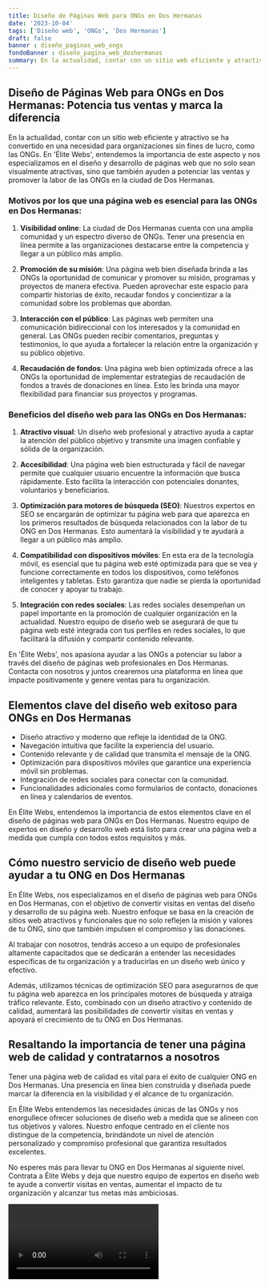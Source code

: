 ```yaml
---
title: Diseño de Páginas Web para ONGs en Dos Hermanas
date: '2023-10-04'
tags: ['Diseño web', 'ONGs', 'Dos Hermanas']
draft: false
banner : diseño_paginas_web_ongs
fondoBanner : diseño_pagina_web_doshermanas
summary: En la actualidad, contar con un sitio web eficiente y atractivo se ha convertido en una necesidad para organizaciones sin fines de lucro, como las ONGs. En 'Élite Webs', entendemos la importancia de este aspecto y nos especializamos en el diseño y desarrollo de páginas web que no solo sean visualmente atractivas, sino que también ayuden a potenciar las ventas y promover la labor de las ONGs en la ciudad de Dos Hermanas.
---
```


## Diseño de Páginas Web para ONGs en Dos Hermanas: Potencia tus ventas y marca la diferencia

En la actualidad, contar con un sitio web eficiente y atractivo se ha convertido en una necesidad para organizaciones sin fines de lucro, como las ONGs. En 'Élite Webs', entendemos la importancia de este aspecto y nos especializamos en el diseño y desarrollo de páginas web que no solo sean visualmente atractivas, sino que también ayuden a potenciar las ventas y promover la labor de las ONGs en la ciudad de Dos Hermanas.

### Motivos por los que una página web es esencial para las ONGs en Dos Hermanas:

1. **Visibilidad online**: La ciudad de Dos Hermanas cuenta con una amplia comunidad y un espectro diverso de ONGs. Tener una presencia en línea permite a las organizaciones destacarse entre la competencia y llegar a un público más amplio.

2. **Promoción de su misión**: Una página web bien diseñada brinda a las ONGs la oportunidad de comunicar y promover su misión, programas y proyectos de manera efectiva. Pueden aprovechar este espacio para compartir historias de éxito, recaudar fondos y concientizar a la comunidad sobre los problemas que abordan.

3. **Interacción con el público**: Las páginas web permiten una comunicación bidireccional con los interesados y la comunidad en general. Las ONGs pueden recibir comentarios, preguntas y testimonios, lo que ayuda a fortalecer la relación entre la organización y su público objetivo.

4. **Recaudación de fondos**: Una página web bien optimizada ofrece a las ONGs la oportunidad de implementar estrategias de recaudación de fondos a través de donaciones en línea. Esto les brinda una mayor flexibilidad para financiar sus proyectos y programas.

### Beneficios del diseño web para las ONGs en Dos Hermanas:

1. **Atractivo visual**: Un diseño web profesional y atractivo ayuda a captar la atención del público objetivo y transmite una imagen confiable y sólida de la organización.

2. **Accesibilidad**: Una página web bien estructurada y fácil de navegar permite que cualquier usuario encuentre la información que busca rápidamente. Esto facilita la interacción con potenciales donantes, voluntarios y beneficiarios.

3. **Optimización para motores de búsqueda (SEO)**: Nuestros expertos en SEO se encargarán de optimizar tu página web para que aparezca en los primeros resultados de búsqueda relacionados con la labor de tu ONG en Dos Hermanas. Esto aumentará la visibilidad y te ayudará a llegar a un público más amplio.

4. **Compatibilidad con dispositivos móviles**: En esta era de la tecnología móvil, es esencial que tu página web esté optimizada para que se vea y funcione correctamente en todos los dispositivos, como teléfonos inteligentes y tabletas. Esto garantiza que nadie se pierda la oportunidad de conocer y apoyar tu trabajo.

5. **Integración con redes sociales**: Las redes sociales desempeñan un papel importante en la promoción de cualquier organización en la actualidad. Nuestro equipo de diseño web se asegurará de que tu página web esté integrada con tus perfiles en redes sociales, lo que facilitará la difusión y compartir contenido relevante.

En 'Élite Webs', nos apasiona ayudar a las ONGs a potenciar su labor a través del diseño de páginas web profesionales en Dos Hermanas. Contacta con nosotros y juntos crearemos una plataforma en línea que impacte positivamente y genere ventas para tu organización.

<GifSeo />

<Cta />

## Elementos clave del diseño web exitoso para ONGs en Dos Hermanas

- Diseño atractivo y moderno que refleje la identidad de la ONG.
- Navegación intuitiva que facilite la experiencia del usuario.
- Contenido relevante y de calidad que transmita el mensaje de la ONG.
- Optimización para dispositivos móviles que garantice una experiencia móvil sin problemas.
- Integración de redes sociales para conectar con la comunidad.
- Funcionalidades adicionales como formularios de contacto, donaciones en línea y calendarios de eventos.

En Élite Webs, entendemos la importancia de estos elementos clave en el diseño de páginas web para ONGs en Dos Hermanas. Nuestro equipo de expertos en diseño y desarrollo web está listo para crear una página web a medida que cumpla con todos estos requisitos y más.

## Cómo nuestro servicio de diseño web puede ayudar a tu ONG en Dos Hermanas

En Élite Webs, nos especializamos en el diseño de páginas web para ONGs en Dos Hermanas, con el objetivo de convertir visitas en ventas del diseño y desarrollo de su página web. Nuestro enfoque se basa en la creación de sitios web atractivos y funcionales que no solo reflejen la misión y valores de tu ONG, sino que también impulsen el compromiso y las donaciones.

Al trabajar con nosotros, tendrás acceso a un equipo de profesionales altamente capacitados que se dedicarán a entender las necesidades específicas de tu organización y a traducirlas en un diseño web único y efectivo.

Además, utilizamos técnicas de optimización SEO para asegurarnos de que tu página web aparezca en los principales motores de búsqueda y atraiga tráfico relevante. Esto, combinado con un diseño atractivo y contenido de calidad, aumentará las posibilidades de convertir visitas en ventas y apoyará el crecimiento de tu ONG en Dos Hermanas.

## Resaltando la importancia de tener una página web de calidad y contratarnos a nosotros

Tener una página web de calidad es vital para el éxito de cualquier ONG en Dos Hermanas. Una presencia en línea bien construida y diseñada puede marcar la diferencia en la visibilidad y el alcance de tu organización.

En Élite Webs entendemos las necesidades únicas de las ONGs y nos enorgullece ofrecer soluciones de diseño web a medida que se alineen con tus objetivos y valores. Nuestro enfoque centrado en el cliente nos distingue de la competencia, brindándote un nivel de atención personalizado y compromiso profesional que garantiza resultados excelentes.

No esperes más para llevar tu ONG en Dos Hermanas al siguiente nivel. Contrata a Élite Webs y deja que nuestro equipo de expertos en diseño web te ayude a convertir visitas en ventas, aumentar el impacto de tu organización y alcanzar tus metas más ambiciosas.

<Video />

<CtaBot job='ONGs' city='Dos Hermanas'/>

<Gmaps query='Dos Hermanas+españa+maps' />